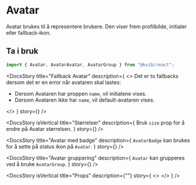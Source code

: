 
<Meta of={AvatarStories} />

<DocsContainer>

# Avatar

Avatar brukes til å representere brukere. Den viser frem profilbilde, initialer eller fallback-ikon.

## Ta i bruk

```jsx
import { Avatar, AvatarAvatar, AvatarGroup } from "@kvib/react";
```

<Feedback component="Avatar" />

<DocsStory
  title="Fallback Avatar"
  description={
    <>
      <Text>Det er to fallbacks dersom det er en error når avataren skal lastes:</Text>
      <ul>
        <li>
          Dersom Avataren har proppen <code>name</code>, vil initialene vises.
        </li>
        <li>
          Dersom Avataren ikke har <code>name</code>, vil default-avataren vises.
        </li>
      </ul>
    </>
  }
  story={<Canvas of={AvatarStories.AvatarFallback} sourceState="hidden" />}
/>

<DocsStory
  isVertical
  title="Størrelser"
  description={
    <Text>
      Bruk <code>size</code> prop for å endre på Avatar størrelsen.
    </Text>
  }
  story={<Canvas of={AvatarStories.AvatarSizes} sourceState="hidden" />}
/>

<DocsStory
  title="Avatar med badge"
  description={
    <Text>
      <code>AvatarBadge</code> kan brukes for å sette på status ikon på <code>Avatar</code>.
    </Text>
  }
  story={<Canvas of={AvatarStories.AvatarBadge} sourceState="hidden" />}
/>

<DocsStory
  title="Avatar gruppering"
  description={
    <Text>
      <code>Avatar</code> kan grupperes ved å bruke <code>AvatarGroup</code>.
    </Text>
  }
  story={<Canvas of={AvatarStories.AvatarGrouping} sourceState="hidden" />}
/>

<DocsStory
  isVertical
  title="Props"
  description={""}
  story={
    <>
      <Canvas of={AvatarStories.Avatar} />
      <Controls of={AvatarStories.Avatar} />
    </>
  }
/>

</DocsContainer>
